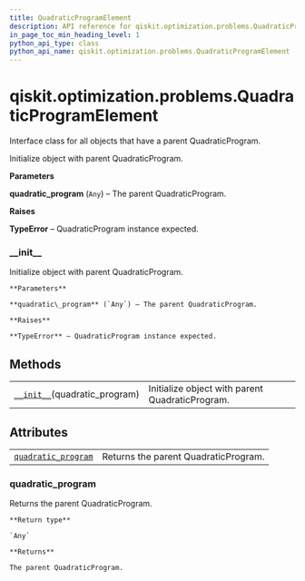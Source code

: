 ```yaml
---
title: QuadraticProgramElement
description: API reference for qiskit.optimization.problems.QuadraticProgramElement
in_page_toc_min_heading_level: 1
python_api_type: class
python_api_name: qiskit.optimization.problems.QuadraticProgramElement
---
```


<span id="qiskit-optimization-problems-quadraticprogramelement" />

# qiskit.optimization.problems.QuadraticProgramElement

<Class id="qiskit.optimization.problems.QuadraticProgramElement" github="https://github.com/qiskit-community/qiskit-aqua/tree/stable/0.8/qiskit/optimization/problems/quadratic_program_element.py" signature="QuadraticProgramElement(quadratic_program)">
  Interface class for all objects that have a parent QuadraticProgram.

  Initialize object with parent QuadraticProgram.

  **Parameters**

  **quadratic\_program** (`Any`) – The parent QuadraticProgram.

  **Raises**

  **TypeError** – QuadraticProgram instance expected.

  ### \_\_init\_\_

  <Function id="qiskit.optimization.problems.QuadraticProgramElement.__init__" name="__init__" signature="__init__(quadratic_program)">
    Initialize object with parent QuadraticProgram.

    **Parameters**

    **quadratic\_program** (`Any`) – The parent QuadraticProgram.

    **Raises**

    **TypeError** – QuadraticProgram instance expected.
  </Function>

  ## Methods

  |                                                                                                                                                                  |                                                 |
  | ---------------------------------------------------------------------------------------------------------------------------------------------------------------- | ----------------------------------------------- |
  | [`__init__`](#qiskit.optimization.problems.QuadraticProgramElement.__init__ "qiskit.optimization.problems.QuadraticProgramElement.__init__")(quadratic\_program) | Initialize object with parent QuadraticProgram. |

  ## Attributes

  |                                                                                                                                                                         |                                      |
  | ----------------------------------------------------------------------------------------------------------------------------------------------------------------------- | ------------------------------------ |
  | [`quadratic_program`](#qiskit.optimization.problems.QuadraticProgramElement.quadratic_program "qiskit.optimization.problems.QuadraticProgramElement.quadratic_program") | Returns the parent QuadraticProgram. |

  ### quadratic\_program

  <Function id="qiskit.optimization.problems.QuadraticProgramElement.quadratic_program" name="quadratic_program" signature="property quadratic_program">
    Returns the parent QuadraticProgram.

    **Return type**

    `Any`

    **Returns**

    The parent QuadraticProgram.
  </Function>
</Class>

